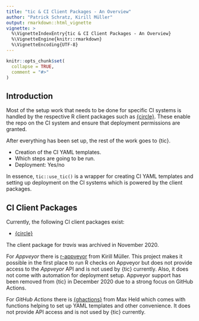 ```yaml
---
title: "tic & CI Client Packages - An Overview"
author: "Patrick Schratz, Kirill Müller"
output: rmarkdown::html_vignette
vignette: >
  %\VignetteIndexEntry{tic & CI Client Packages - An Overview}
  %\VignetteEngine{knitr::rmarkdown}
  %\VignetteEncoding{UTF-8}
---
```


```r
knitr::opts_chunk$set(
  collapse = TRUE,
  comment = "#>"
)
```

## Introduction

Most of the setup work that needs to be done for specific CI systems is handled by the respective R client packages such as [{circle}](https://docs.ropensci/circle/).
These enable the repo on the CI system and ensure that deployment permissions are granted.

After everything has been set up, the rest of the work goes to {tic}.

- Creation of the CI YAML templates.
- Which steps are going to be run.
- Deployment: Yes/no

In essence, `tic::use_tic()` is a wrapper for creating CI YAML templates and setting up deployment on the CI systems which is powered by the client packages.

## CI Client Packages

Currently, the following CI client packages exist:

- [{circle}]((https://docs.ropensci.org/circle/))

The client package for _travis_ was archived in November 2020.

For _Appveyor_ there is [r-appveyor](https://github.com/krlmlr/r-appveyor) from Kirill Müller.
This project makes it possible in the first place to run R checks on Appveyor but does not provide access to the _Appveyor_ API and is not used by {tic} currently.
Also, it does not come with automation for deployment setup.
Appveyor support has been removed from {tic} in December 2020 due to a strong focus on GitHub Actions.

For _GitHub Actions_ there is [{ghactions}](https://github.com/maxheld83/ghactions) from Max Held which comes with functions helping to set up YAML templates and other convenience.
It does not provide API access and is not used by {tic} currently.
